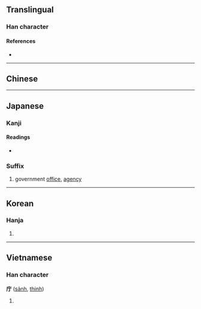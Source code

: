 {{character info/new}}
{{also|廳|厅}}
==Translingual==
{{Han simplified forms|廳|庁|厅}}

===Han character===
{{Han char|rn=53|rad=广|as=02|sn=5|four=|canj=IMN|ids=⿸广丁}}

====References====
* {{Han ref|kx=0343.070|dkj=09223|dj=0652.160|hdz=20872.070|uh=5E81|ud=24193}}

----

==Chinese==
{{zh-see|廳|v}}

----

==Japanese==

===Kanji===
{{ja-kanji|grade=6|rs=广02|kyu=廳}}

====Readings====
* {{ja-readings|goon=[[ちょう]] (chō)|kanon=[[てい]] (tei)|kun=[[やくしょ]] (yakusho)}}

===Suffix===
{{ja-pos|ちょう|suffix}}

# government [[office]], [[agency]]

----

==Korean==

===Hanja===
{{ko-hanja|hangeul=청|rv=cheong|mr=ch'ŏng}}

# {{defn|lang=ko|sort=广02}}

----

==Vietnamese==

===Han character===
'''庁''' ([[sảnh]], [[thinh]])

# {{defn|vi}}

{{cln|vi|Han tu}}
